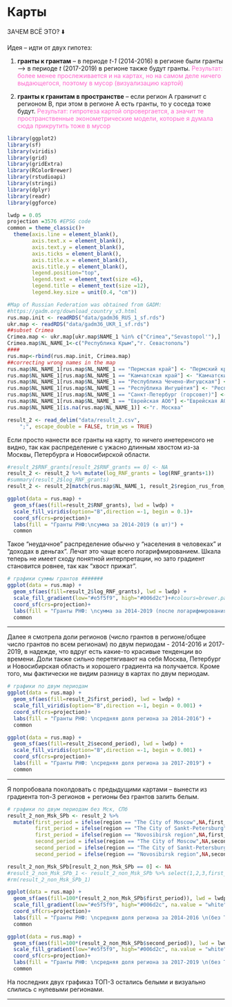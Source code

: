 # Карты

ЗАЧЕМ ВСЁ ЭТО? ⬇️

Идея – идти от двух гипотез:

1. **гранты к грантам** – в периоде _t-1_ (2014-2016) в регионе были гранты –> в периоде _t_ (2017-2019) в регионе также будут гранты. <span style="color: #ff66cc;">Результат: более менее прослеживается и на картах, но на самом деле ничего выдающегося, поэтому в мусор (визуализацию картой)</span> 

2. **гранты к гранитам в пространстве** – если регион A граничит с регионом B, при этом в регионе A есть гранты, то у соседа тоже будут. <span style="color: #ff66cc;">Результат: гипротеза картой опровергается, а значит те пространственные эконометрические модели, которые я думала сюда прикрутить тоже в мусор</span> 

```r
library(ggplot2)
library(sf)
library(viridis)
library(grid)
library(gridExtra)
library(RColorBrewer)
library(rstudioapi)
library(stringi)
library(dplyr)
library(readr)
library(ggforce)

```

```r
lwdp = 0.05
projection =3576 #EPSG code
common = theme_classic()+
  theme(axis.line = element_blank(), 
        axis.text.x = element_blank(), 
        axis.text.y = element_blank(),
        axis.ticks = element_blank(), 
        axis.title.x = element_blank(), 
        axis.title.y = element_blank(),
        legend.position="top",
        legend.text = element_text(size =6),
        legend.title = element_text(size =12),
        legend.key.size = unit(0.4, "cm"))

```

```r
#Map of Russian Federation was obtained from GADM:
#https://gadm.org/download_country_v3.html
rus.map.init <- readRDS("data/gadm36_RUS_1_sf.rds")
ukr.map <- readRDS("data/gadm36_UKR_1_sf.rds")
##subset Crimea
Crimea.map <- ukr.map[ukr.map$NAME_1 %in% c("Crimea","Sevastopol'"),]
Crimea.map$NL_NAME_1<-c("Республика Крым","г. Севастополь")
####
rus.map<-rbind(rus.map.init, Crimea.map)
##correcting wrong names in the map
rus.map$NL_NAME_1[rus.map$NL_NAME_1 == "Пермская край"] <- "Пермский край"
rus.map$NL_NAME_1[rus.map$NL_NAME_1 == "Камчатская край"] <- "Камчатский край"
rus.map$NL_NAME_1[rus.map$NL_NAME_1 == "Республика Чечено-Ингушская"] <- "Чеченская республика"
rus.map$NL_NAME_1[rus.map$NL_NAME_1 == "Респу́блика Ингуше́тия"] <- "Республика Ингушетия"
rus.map$NL_NAME_1[rus.map$NL_NAME_1 == "Санкт-Петербург (горсовет)"] <-"г. Санкт-Петербург"
rus.map$NL_NAME_1[rus.map$NL_NAME_1 == "Eврейская АОб"] <-"Еврейская АОб"
rus.map$NL_NAME_1[is.na(rus.map$NL_NAME_1)] <-"г. Москва"
```

```r
result_2 <- read_delim("data/result_2.csv", 
    ";", escape_double = FALSE, trim_ws = TRUE)
```

Если просто нанести все гранты на карту, то ничего инетеренсого не видно, так как распределение с ужасно длинным хвостом из-за Москвы, Петербурга и Новосибирской области.
```r
#result_2$RNF_grants[result_2$RNF_grants == 0] <- NA
result_2 <- result_2 %>% mutate(log_RNF_grants = log(RNF_grants+1))
#summary(result_2$log_RNF_grants)
result_2 <- result_2[match(rus.map$NL_NAME_1, result_2$region_rus_from_map),]
```

```r
ggplot(data = rus.map) +
  geom_sf(aes(fill=result_2$RNF_grants), lwd = lwdp) + 
  scale_fill_viridis(option="B",direction =-1, begin = 0.1)+
  coord_sf(crs=projection)+ 
  labs(fill = "Гранты РНФ:\nсумма за 2014-2019 (в шт)") +
  common
```

Такое “неудачное” распределение обычно у “населения в человеках” и “доходах в деньгах”. Лечат это чаще всего логарифмированием. Шкала теперь не имеет сходу понятной интерпретации, но зато градиент становится ровнее, так как “хвост прижат”.

```r
# графики суммы грантов #######
ggplot(data = rus.map) +
  geom_sf(aes(fill=result_2$log_RNF_grants), lwd = lwdp) + 
  scale_fill_gradient(low="#e5f5f9", high="#006d2c")+#colours=brewer.pal(9,"BuGn"))+
  coord_sf(crs=projection)+ 
  labs(fill = "Гранты РНФ: \nсумма за 2014-2019 (после логарифмирования)") +
  common

```

*** 
Далее я смотрела доли регионов (число грантов в регионе/общее число грантов по всем регионам) по двум периодам - 2014-2016 и 2017-2019, в надежде, что вдруг есть какие-то красивые тенденции во времени. 
Доли также сильно перетягивают на себя Москва, Петербург и Новосибирская область и хорошего градиента на получается. Кроме того, мы фактически не видим разницу в картах по двум периодам.

```r
# графики по двум периодам
ggplot(data = rus.map) +
  geom_sf(aes(fill=result_2$first_period), lwd = lwdp) + 
  scale_fill_viridis(option="B",direction =-1, begin = 0.001) +
  coord_sf(crs=projection)+ 
  labs(fill = "Гранты РНФ: \nсредняя доля региона за 2014-2016") +
  common
```

```r
ggplot(data = rus.map) +
  geom_sf(aes(fill=result_2$second_period), lwd = lwdp) + 
  scale_fill_viridis(option="B",direction =-1, begin = 0.001) +
  coord_sf(crs=projection)+ 
  labs(fill = "Гранты РНФ: \nсредняя доля региона за 2017-2019") +
  common
```

*** 
Я попробовала поколдовать с предыдущими картами – вынести из градиента топ-3 регионов + регионы без грантов залить белым.

```r

# графики по двум периодам без Мск, СПб
result_2_non_Msk_SPb <- result_2 %>% 
  mutate(first_period = ifelse(region == "The City of Moscow",NA,first_period),
         first_period = ifelse(region == "The City of Sankt-Petersburg",NA,first_period),
         first_period = ifelse(region == "Novosibirsk region",NA,first_period),
         second_period = ifelse(region == "The City of Moscow",NA,second_period),
         second_period = ifelse(region == "The City of Sankt-Petersburg",NA,second_period),
         second_period = ifelse(region == "Novosibirsk region",NA,second_period))

result_2_non_Msk_SPb[result_2_non_Msk_SPb == 0] <- NA
#result_2_non_Msk_SPb_1 <- result_2_non_Msk_SPb %>% select(1,2,3,first_period,second_period)
#rm(result_2_non_Msk_SPb_1)
```

```r
ggplot(data = rus.map) +
  geom_sf(aes(fill=100*(result_2_non_Msk_SPb$first_period)), lwd = lwdp) + 
  scale_fill_gradient(low="#e5f5f9", high="#006d2c", na.value = "white")+#colours=brewer.pal(9,"BuGn"))+
  coord_sf(crs=projection)+ 
  labs(fill = "Гранты РНФ: \nсредняя доля региона за 2014-2016 \n(без ТОП-3: МСК - 41.3%, СПб - 11.3% и \nНовосиб.обл - 9.48%) (%)") +
  common
```

```r
ggplot(data = rus.map) +
  geom_sf(aes(fill=100*(result_2_non_Msk_SPb$second_period)), lwd = lwdp) + 
  scale_fill_gradient(low="#e5f5f9", high="#006d2c", na.value = "white")+#colours=brewer.pal(9,"BuGn"))+
  coord_sf(crs=projection)+ 
  labs(fill = "Гранты РНФ: \nсредняя доля региона за 2017-2019 \n(без ТОП-3: МСК - 40.0%, СПб - 14.3% и \nНовосиб.обл - 9.36%) (%)") +
  common
```

На последних двух графиказ ТОП-3 остались белыми и визуально слились с нулевыми регионами.

*** 
